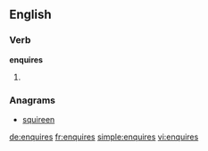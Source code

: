 ==English==

===Verb===
'''enquires'''

# {{en-third-person singular of|enquire}}

===Anagrams===
* [[squireen#English|squireen]]

[[de:enquires]]
[[fr:enquires]]
[[simple:enquires]]
[[vi:enquires]]